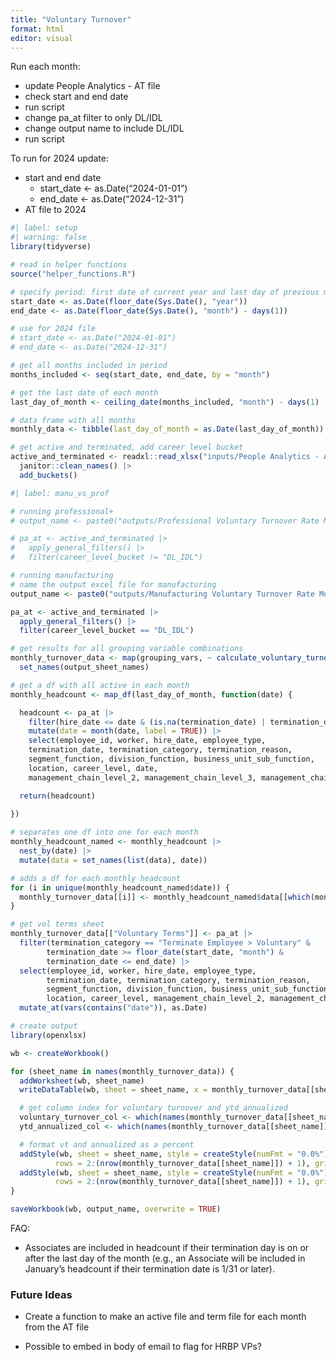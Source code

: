 ```yaml
---
title: "Voluntary Turnover"
format: html
editor: visual
---
```


Run each month:

- update People Analytics - AT file
- check start and end date
- run script
- change pa_at filter to only DL/IDL
- change output name to include DL/IDL
- run script

To run for 2024 update:

- start and end date
  - start_date <- as.Date("2024-01-01")
  - end_date <- as.Date("2024-12-31")
- AT file to 2024

```r
#| label: setup
#| warning: false
library(tidyverse)

# read in helper functions
source("helper_functions.R")

# specify period: first date of current year and last day of previous month
start_date <- as.Date(floor_date(Sys.Date(), "year"))
end_date <- as.Date(floor_date(Sys.Date(), "month") - days(1))

# use for 2024 file
# start_date <- as.Date("2024-01-01")
# end_date <- as.Date("2024-12-31")

# get all months included in period
months_included <- seq(start_date, end_date, by = "month")

# get the last date of each month
last_day_of_month <- ceiling_date(months_included, "month") - days(1)

# data frame with all months
monthly_data <- tibble(last_day_of_month = as.Date(last_day_of_month))

# get active and terminated, add career_level bucket
active_and_terminated <- readxl::read_xlsx("inputs/People Analytics - AT.xlsx", skip = 4) |> 
  janitor::clean_names() |> 
  add_buckets()
```

```r
#| label: manu_vs_prof

# running professional+
# output_name <- paste0("outputs/Professional Voluntary Turnover Rate Monthly ", start_date, " to ", end_date, ".xlsx")

# pa_at <- active_and_terminated |> 
#   apply_general_filters() |> 
#   filter(career_level_bucket != "DL_IDL")

# running manufacturing 
# name the output excel file for manufacturing
output_name <- paste0("outputs/Manufacturing Voluntary Turnover Rate Monthly ", start_date, " to ", end_date, ".xlsx")

pa_at <- active_and_terminated |> 
  apply_general_filters() |>
  filter(career_level_bucket == "DL_IDL")
```

```r
# get results for all grouping variable combinations
monthly_turnover_data <- map(grouping_vars, ~ calculate_voluntary_turnover_monthly(pa_at, .x)) |> 
  set_names(output_sheet_names)
```

```r
# get a df with all active in each month
monthly_headcount <- map_df(last_day_of_month, function(date) {

  headcount <- pa_at |> 
    filter(hire_date <= date & (is.na(termination_date) | termination_date >= date)) |> 
    mutate(date = month(date, label = TRUE)) |> 
    select(employee_id, worker, hire_date, employee_type,
    termination_date, termination_category, termination_reason, 
    segment_function, division_function, business_unit_sub_function,
    location, career_level, date, 
    management_chain_level_2, management_chain_level_3, management_chain_level_4, management_chain_level_5)

  return(headcount)
  
})

# separates one df into one for each month
monthly_headcount_named <- monthly_headcount |> 
  nest_by(date) |> 
  mutate(data = set_names(list(data), date))

# adds a df for each monthly headcount
for (i in unique(monthly_headcount_named$date)) {
  monthly_turnover_data[[i]] <- monthly_headcount_named$data[[which(monthly_headcount_named$date == i)]]
}

# get vol terms sheet
monthly_turnover_data[["Voluntary Terms"]] <- pa_at |> 
  filter(termination_category == "Terminate Employee > Voluntary" &
        termination_date >= floor_date(start_date, "month") &
        termination_date <= end_date) |> 
  select(employee_id, worker, hire_date, employee_type,
        termination_date, termination_category, termination_reason, 
        segment_function, division_function, business_unit_sub_function,
        location, career_level, management_chain_level_2, management_chain_level_3, management_chain_level_4, management_chain_level_5) |> 
  mutate_at(vars(contains("date")), as.Date)
```

```r
# create output
library(openxlsx)

wb <- createWorkbook()

for (sheet_name in names(monthly_turnover_data)) {
  addWorksheet(wb, sheet_name)
  writeDataTable(wb, sheet = sheet_name, x = monthly_turnover_data[[sheet_name]], tableStyle = "TableStyleMedium2")

  # get column index for voluntary turnover and ytd_annualized
  voluntary_turnover_col <- which(names(monthly_turnover_data[[sheet_name]]) == "voluntary_turnover")
  ytd_annualized_col <- which(names(monthly_turnover_data[[sheet_name]]) == "ytd_annualized")

  # format vt and annualized as a percent
  addStyle(wb, sheet = sheet_name, style = createStyle(numFmt = "0.0%"), cols = voluntary_turnover_col, 
          rows = 2:(nrow(monthly_turnover_data[[sheet_name]]) + 1), gridExpand = TRUE)
  addStyle(wb, sheet = sheet_name, style = createStyle(numFmt = "0.0%"), cols = ytd_annualized_col, 
          rows = 2:(nrow(monthly_turnover_data[[sheet_name]]) + 1), gridExpand = TRUE)
}

saveWorkbook(wb, output_name, overwrite = TRUE)
```

FAQ:

-   Associates are included in headcount if their termination day is on or after the last day of the month (e.g., an Associate will be included in January's headcount if their termination date is 1/31 or later).


### Future Ideas

- Create a function to make an active file and term file for each month from the AT file

- Possible to embed in body of email to flag for HRBP VPs?
